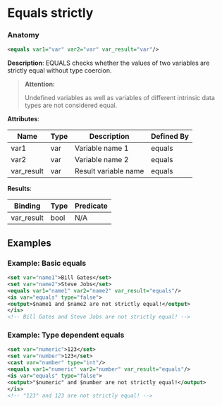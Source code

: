 # Equals strictly

### Anatomy

```xml
<equals var1="var" var2="var" var_result="var"/>
```

 **Description**:
 EQUALS checks whether the values of two variables are strictly equal without type coercion.


> **Attention:**
>
> Undefined variables as well as variables of different intrinsic data types are not considered equal.

**Attributes**:

| Name | Type | Description | Defined By |
| ---- | ---- | ----------- | ---------- |
| var1 | var | Variable name 1 | equals |
| var2 | var | Variable name 2 | equals |
| var_result | var | Result variable name | equals |


**Results**:

| Binding | Type | Predicate |
| ------- | ---- | --------- |
| var_result | bool | N/A |


## Examples

### Example: Basic equals

```xml
<set var="name1">Bill Gates</set>
<set var="name2">Steve Jobs</set>
<equals var1="name1" var2="name2" var_result="equals"/>
<is var="equals" type="false">
<output>$name1 and $name2 are not strictly equal!</output>
</is>
<!-- Bill Gates and Steve Jobs are not strictly equal! -->
```

### Example: Type dependent equals

```xml
<set var="numeric">123</set>
<set var="number">123</set>
<cast var="number" type="int"/>
<equals var1="numeric" var2="number" var_result="equals"/>
<is var="equals" type="false">
<output>"$numeric" and $number are not strictly equal!</output>
</is>
<!-- "123" and 123 are not strictly equal! -->
```

